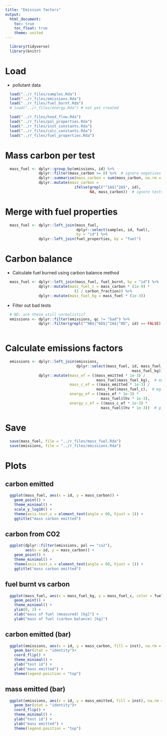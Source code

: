 ```yaml
---
title: "Emission factors"
output:
  html_document:
    toc: true
    toc_float: true
    theme: united
---
```


```r
  library(tidyverse)
  library(knitr)
```

# Load

* pollutant data

```r
  load("../r_files/samples.Rda")
  load("../r_files/emissions.Rda")
  load("../r_files/fuel_burnt.Rda")
  # load("../r_files/energy.Rda") # not yet created
```

```r
  load("../r_files/hood_flow.Rda")
  load("../r_files/pol_properties.Rda")
  load("../r_files/inst_constants.Rda")
  load("../r_files/calc_constants.Rda")
  load("../r_files/fuel_properties.Rda")
```

# Mass carbon per test

```r
  mass_fuel <- dplyr::group_by(emissions, id) %>%
               dplyr::filter(mass_carbon >= 0) %>%  # ignore negatives
               dplyr::summarise(mass_carbon = sum(mass_carbon, na.rm = TRUE)) %>%
               dplyr::mutate(mass_carbon = 
                               ifelse(grepl("^1A$|^2A$", id),
                                      NA, mass_carbon))  # ignore tests with missing fivegas data
```

# Merge with fuel properties

```r
  mass_fuel <- dplyr::left_join(mass_fuel,
                                dplyr::select(samples, id, fuel),
                                by = "id") %>%
               dplyr::left_join(fuel_properties, by = "fuel")
```

# Carbon balance

* Calculate fuel burned using carbon balance method

```r
  mass_fuel <- dplyr::left_join(mass_fuel, fuel_burnt, by = "id") %>%
               dplyr::mutate(mass_fuel_c = mass_carbon * (1e-9) *
                               (1 / carbon_fraction)) %>%
               dplyr::mutate(mass_fuel_kg = mass_fuel * (1e-3))
```

* Filter out bad tests

```r
  # NG: are these still unrealistic?
  emissions <- dplyr::filter(emissions, qc != "bad") %>%
               dplyr::filter(grepl("^9B$|^6D$|^2A$|^8D", id) == FALSE)  # unrealistic values
               
```

# Calculate emissions factors
 
```r
  emissions <- dplyr::left_join(emissions, 
                                dplyr::select(mass_fuel, id, mass_fuel_c, 
                                                         mass_fuel_kg), by = "id" ) %>%
               dplyr::mutate(mass_ef = ((mass_emitted * 1e-3) /
                                         mass_fuel$mass_fuel_kg),  # mg / kg
                             mass_c_ef = ((mass_emitted * 1e-3) /
                                         mass_fuel$mass_fuel_c),  # mg / kg
                             energy_ef = ((mass_ef * 1e-3) *
                                           mass_fuel$lhv * 1e-3), 
                             energy_c_ef = ((mass_c_ef * 1e-3) *
                                           mass_fuel$lhv * 1e-3))  # g / MJ
```

# Save

```r
  save(mass_fuel, file = "../r_files/mass_fuel.Rda")
  save(emissions, file = "../r_files/emissions.Rda")
```

# Plots

## carbon emitted

```r
  ggplot(mass_fuel, aes(x = id, y = mass_carbon)) +
    geom_point() +
    theme_minimal() +
    scale_y_log10() +
    theme(axis.text.x = element_text(angle = 60, hjust = 1)) +
    ggtitle("mass carbon emitted")
```

## carbon from CO2

```r
  ggplot(dplyr::filter(emissions, pol == "co2"),
         aes(x = id, y = mass_carbon)) +
    geom_point() +
    theme_minimal() +
    theme(axis.text.x = element_text(angle = 60, hjust = 1)) +
    ggtitle("mass carbon emitted")
```

## fuel burnt vs carbon

```r
  ggplot(mass_fuel, aes(x = mass_fuel_kg, y = mass_fuel_c, color = fuel)) +
    geom_point() +
    theme_minimal() +
    ylim(0, 2) +
    xlab("mass of fuel (measured) [kg]") +
    ylab("mass of fuel (carbon balance) [kg]")
```

## carbon emitted (bar)

```r
  ggplot(emissions, aes(x = id, y = mass_carbon, fill = inst), na.rm = TRUE) +
    geom_bar(stat = "identity")+
    coord_flip() +
    theme_minimal() +
    ylab("test id") + 
    ylab("mass emitted") +
    theme(legend.position = "top")
```

## mass emitted (bar)

```r
  ggplot(emissions, aes(x = id, y = mass_emitted, fill = inst), na.rm = TRUE) +
    geom_bar(stat = "identity")+
    coord_flip() +
    theme_minimal() +
    ylab("test id") + 
    ylab("mass emitted") + 
    theme(legend.position = "top")
```
